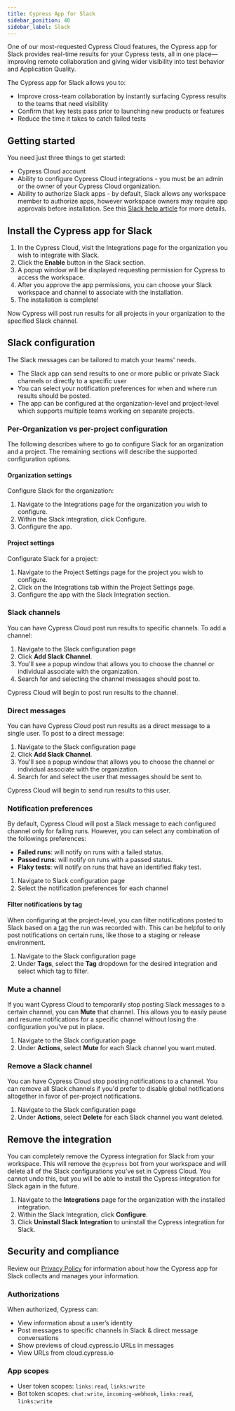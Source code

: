```yaml
---
title: Cypress App for Slack
sidebar_position: 40
sidebar_label: Slack
---
```


One of our most-requested Cypress Cloud features, the Cypress app for Slack provides real-time results for your Cypress tests, all in one place—improving remote collaboration and giving wider visibility into test behavior and Application Quality.

The Cypress app for Slack allows you to:

- Improve cross-team collaboration by instantly surfacing Cypress results to the teams that need visibility
- Confirm that key tests pass prior to launching new products or features
- Reduce the time it takes to catch failed tests

<DocsVideo
  src="https://www.youtube.com/embed/hnDPz7dognY?si=PRRy4f5n6f1jzfVJ"
  title="Cypress app for Slack"
/>

## Getting started

You need just three things to get started:

- Cypress Cloud account
- Ability to configure Cypress Cloud integrations - you must be an admin or the owner of your Cypress Cloud organization.
- Ability to authorize Slack apps - by default, Slack allows any workspace member to authorize apps, however workspace owners may require app approvals before installation. See this [Slack help article](https://slack.com/help/articles/202035138-Add-apps-to-your-Slack-workspace) for more details.

## Install the Cypress app for Slack

1. In the Cypress Cloud, visit the Integrations page for the organization you wish to integrate with Slack.
2. Click the **Enable** button in the Slack section.
3. A popup window will be displayed requesting permission for Cypress to access the
   workspace.
4. After you approve the app permissions, you can choose your Slack workspace and channel to
   associate with the installation.
5. The installation is complete!

Now Cypress will post run results for all projects in your organization to the specified Slack channel.

## Slack configuration

The Slack messages can be tailored to match your teams' needs.

- The Slack app can send results to one or more public or private Slack channels or directly to a specific user
- You can select your notification preferences for when and where run results should be posted.
- The app can be configured at the organization-level and project-level which supports multiple teams working on separate projects.

### Per-Organization vs per-project configuration

The following describes where to go to configure Slack for an organization and a project. The remaining sections will describe the supported configuration options.

#### Organization settings

Configure Slack for the organization:

1. Navigate to the Integrations page for the organization you wish to configure.
2. Within the Slack integration, click Configure.
3. Configure the app.

#### Project settings

Configurate Slack for a project:

1. Navigate to the Project Settings page for the project you wish to configure.
2. Click on the Integrations tab within the Project Settings page.
3. Configure the app with the Slack Integration section.

### Slack channels

You can have Cypress Cloud post run results to specific channels. To add a
channel:

1. Navigate to the Slack configuration page
2. Click **Add Slack Channel**.
3. You'll see a popup window that allows you to choose the channel or individual associate
   with the organization.
4. Search for and selecting the channel messages should post to.

Cypress Cloud will begin to post run results to the channel.

### Direct messages

You can have Cypress Cloud post run results as a direct message to a single user. To post to a direct message:

1. Navigate to the Slack configuration page
2. Click **Add Slack Channel**.
3. You'll see a popup window that allows you to choose the channel or individual associate
   with the organization.
4. Search for and select the user that messages should be sent to.

Cypress Cloud will begin to send run results to this user.

### Notification preferences

By default, Cypress Cloud will post a Slack message to each configured channel
only for failing runs. However, you can select any combination of the followings preferences:

- **Failed runs**: will notify on runs with a failed status.
- **Passed runs**: will notify on runs with a passed status.
- **Flaky tests**: will notify on runs that have an identified flaky test.

1. Navigate to Slack configuration page
2. Select the notification preferences for each channel

#### Filter notifications by tag

When configuring at the project-level, you can filter notifications posted to Slack based on a
[tag](/guides/guides/command-line#cypress-run-tag-lt-tag-gt) the run was
recorded with. This can be helpful to only post notifications on certain runs,
like those to a staging or release environment.

1. Navigate to the Slack configuration page
2. Under **Tags**, select the **Tag** dropdown for the desired integration and
   select which tag to filter.

### Mute a channel

If you want Cypress Cloud to temporarily stop posting Slack messages to a
certain channel, you can **Mute** that channel. This allows you to easily pause
and resume notifications for a specific channel without losing the configuration
you've put in place.

1. Navigate to the Slack configuration page
2. Under **Actions**, select **Mute** for each Slack channel you want
   muted.

### Remove a Slack channel

You can have Cypress Cloud stop posting notifications to a channel. You can
remove all Slack channels if you'd prefer to disable global notifications
altogether in favor of per-project notifications.

1. Navigate to the Slack configuration page
2. Under **Actions**, select **Delete** for each Slack channel you want
   deleted.

## Remove the integration

You can completely remove the Cypress integration for Slack from your workspace.
This will remove the `@cypress` bot from your workspace and will delete all of the
Slack configurations you've set in Cypress Cloud. You cannot undo this, but you
will be able to install the Cypress integration for Slack again in the future.

1. Navigate to the **Integrations** page for the organization with the installed
   integration.
2. Within the Slack Integration, click **Configure**.
3. Click **Uninstall Slack Integration** to uninstall the Cypress integration
   for Slack.

## Security and compliance

Review our [Privacy Policy](https://on.cypress.io/privacy-policy) for information about how the Cypress app for Slack collects and
manages your information.

### Authorizations

When authorized, Cypress can:

- View information about a user’s identity
- Post messages to specific channels in Slack & direct message conversations
- Show previews of cloud.cypress.io URLs in messages
- View URLs from cloud.cypress.io

### App scopes

- User token scopes: `links:read`, `links:write`
- Bot token scopes: `chat:write`, `incoming-webhook`, `links:read`, `links:write`
